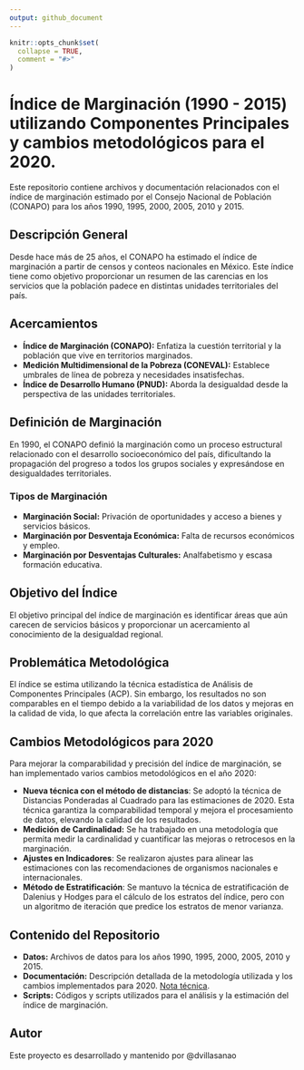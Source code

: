 ```yaml
---
output: github_document
---
```


<!-- README.md is generated from README.Rmd. Please edit that file -->

```r
knitr::opts_chunk$set(
  collapse = TRUE,
  comment = "#>"
)
```

# Índice de Marginación (1990 - 2015) utilizando Componentes Principales y cambios metodológicos para  el 2020.  

<!-- badges: start -->
<!-- badges: end -->

Este repositorio contiene archivos y documentación relacionados con el índice de marginación estimado por el Consejo Nacional de Población (CONAPO) para los años 1990, 1995, 2000, 2005, 2010 y 2015.

## Descripción General

Desde hace más de 25 años, el CONAPO ha estimado el índice de marginación a partir de censos y conteos nacionales en México. Este índice tiene como objetivo proporcionar un resumen de las carencias en los servicios que la población padece en distintas unidades territoriales del país.

## Acercamientos

- **Índice de Marginación (CONAPO):** Enfatiza la cuestión territorial y la población que vive en territorios marginados.
- **Medición Multidimensional de la Pobreza (CONEVAL):** Establece umbrales de línea de pobreza y necesidades insatisfechas.
- **Índice de Desarrollo Humano (PNUD):** Aborda la desigualdad desde la perspectiva de las unidades territoriales.

## Definición de Marginación

En 1990, el CONAPO definió la marginación como un proceso estructural relacionado con el desarrollo socioeconómico del país, dificultando la propagación del progreso a todos los grupos sociales y expresándose en desigualdades territoriales.

### Tipos de Marginación

- **Marginación Social:** Privación de oportunidades y acceso a bienes y servicios básicos.
- **Marginación por Desventaja Económica:** Falta de recursos económicos y empleo.
- **Marginación por Desventajas Culturales:** Analfabetismo y escasa formación educativa.

## Objetivo del Índice

El objetivo principal del índice de marginación es identificar áreas que aún carecen de servicios básicos y proporcionar un acercamiento al conocimiento de la desigualdad regional.

## Problemática Metodológica

El índice se estima utilizando la técnica estadística de Análisis de Componentes Principales (ACP). Sin embargo, los resultados no son comparables en el tiempo debido a la variabilidad de los datos y mejoras en la calidad de vida, lo que afecta la correlación entre las variables originales.

## Cambios Metodológicos para 2020

Para mejorar la comparabilidad y precisión del índice de marginación, se han implementado varios cambios metodológicos en el año 2020:

- **Nueva técnica con el método de distancias**: Se adoptó la técnica de Distancias Ponderadas al Cuadrado para las estimaciones de 2020. Esta técnica garantiza la comparabilidad temporal y mejora el procesamiento de datos, elevando la calidad de los resultados.
- **Medición de Cardinalidad:** Se ha trabajado en una metodología que permita medir la cardinalidad y cuantificar las mejoras o retrocesos en la marginación.
- **Ajustes en Indicadores**: Se realizaron ajustes para alinear las estimaciones con las recomendaciones de organismos nacionales e internacionales.
- **Método de Estratificación**: Se mantuvo la técnica de estratificación de Dalenius y Hodges para el cálculo de los estratos del índice, pero con un algoritmo de iteración que predice los estratos de menor varianza.

## Contenido del Repositorio

- **Datos:** Archivos de datos para los años 1990, 1995, 2000, 2005, 2010 y 2015.
- **Documentación:** Descripción detallada de la metodología utilizada y los cambios implementados para 2020. [Nota técnica](https://www.gob.mx/cms/uploads/attachment/file/634902/Nota_t_cnica_marginaci_n_2020.pdf).    
- **Scripts:** Códigos y scripts utilizados para el análisis y la estimación del índice de marginación.

## Autor

Este proyecto es desarrollado y mantenido por @dvillasanao